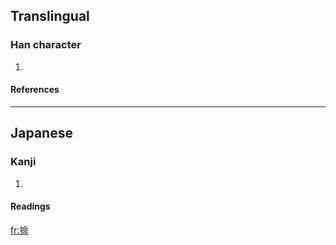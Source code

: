 ==Translingual==
===Han character===
{{Han char|rn=64|rad=手|as=08|sn=11|four=|canj=手人一中 (QOML)}}
# {{defn|Han|sort=手08}}
====References====
{{Han ref|kx=0440.181|hdz=31900.071|uh=63B5|ud=25525}}

----
==Japanese==
===Kanji===
{{ja-kanji|grade=|rs=手08}}
# {{defn|Japanese}} 
====Readings====
{{ja-readings|on=|kun=[[はば]] (haba)}}

[[fr:掵]]